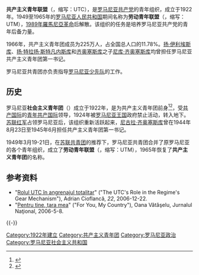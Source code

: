 {{Infobox Political Youth Organization
| name_Chinese =共产主义青年联盟
| name_native = {{lang|ro|Uniunea Tineretului Comunist}}
|logo = [[File:Symbol_of_Union_of_Communist_Youth.svg|140px]]
|chairman = 
|foundation = 1922年3月19-20日
|dissolved = 1989年
|headquarters = {{flag|罗马尼亚社会主义共和国}}[[布加勒斯特|布加勒斯特]]
|ideology = [[共产主义|共产主义]]<br>[[马克思列宁主义|马克思列宁主义]]
|international = [[世界民主青年聯盟|世界民主青年聯盟]]
|membership = 225万（1966年）
|age = 14-26岁
|secretary =
|mother_party = [[罗马尼亚共产党|罗马尼亚共产党]]
|website = 
}}

'''共产主义青年联盟'''（{{lang-ro|Uniunea Tineretului Comunist}}，缩写：UTC），是[[罗马尼亚共产党|罗马尼亚共产党]]的青年组织，成立于1922年。1949至1965年的[[罗马尼亚人民共和国|罗马尼亚人民共和国]]期间名称为'''劳动青年联盟'''（{{lang-ro|Uniunea Tineretului Muncitor}}，缩写：UTM），[[1989年羅馬尼亞革命|1989年羅馬尼亞革命]]后解散。该组织的任务是培养罗马尼亚共产党的青年后备力量。

1966年，共产主义青年团成员为225万人，占全国总人口的11.78%。[[扬·伊利埃斯库|扬·伊利埃斯库]]、[[扬·特拉扬·斯特凡内斯库|扬·特拉扬·斯特凡内斯库]]和[[齐奥塞斯库|齐奥塞斯库]]之子[[尼库·齐奥塞斯库|尼库·齐奥塞斯库]]均曾担任罗马尼亚共产主义青年团第一书记。

罗马尼亚共青团亦负责指导[[先锋队组织|罗马尼亚少先队]]的工作。

==历史==
罗马尼亚'''社会主义青年团'''（{{lang-ro|Uniunea Tineretului Socialist}}）成立于1922年，是为共产主义青年团前身<ref>{{Cite web |url=http://xuewen.cnki.net/R2006050380000647.html |title=罗马尼亚共产主义青年团 |accessdate=2014-08-05 |archive-date=2019-06-13 |archive-url=https://web.archive.org/web/20190613230135/http://xuewen.cnki.net/R2006050380000647.html |dead-url=no }}</ref><ref>{{cite web|author=Calin Hentea|title=MEMORIA CARTII POSTALE / "Uteceul duce greul"|url=http://www.zf.ro/ziarul-de-duminica/memoria-cartii-postale-uteceul-duce-greul-4904720|publisher=Ziarul Financiar|date=2009-09-16|accessdate=2014-08-05|archive-date=2019-06-21|archive-url=https://web.archive.org/web/20190621195639/https://www.zf.ro/ziarul-de-duminica/memoria-cartii-postale-uteceul-duce-greul-4904720|dead-url=no}}</ref>，受[[共产国际|共产国际]]的[[青年共产国际|青年共产国际]]领导，1924年被[[罗马尼亚王国|罗马尼亚王国]]政府禁止活动，转入地下。[[苏联红军|苏联红军]]占领罗马尼亚后，该组织重新活跃起来，[[尼古拉·齐奥塞斯库|尼古拉·齐奥塞斯库]]曾在1944年8月23日至1945年6月担任共产主义青年团第一书记。

1949年3月19-21日，在[[苏联共青团|苏联共青团]]的推荐下，罗马尼亚共青团合并了原罗马尼亚的各个青年组织，成立了'''劳动青年联盟'''（{{lang-ro|Uniunea Tineretului Muncitor}}，缩写：UTM），1965年恢复了'''共产主义青年团'''的名称。

==参考资料==
{{reflist}}
*"[https://web.archive.org/web/20071012162931/http://www.revista22.ro/html/index.php?art=3329&nr=2006-12-22 Rolul UTC în angrenajul totalitar]" ("The UTC's Role in the Regime's Gear Mechanism"), Adrian Cioflancă, ''22'', 2006-12-22.
*"[https://web.archive.org/web/20140810090608/http://jurnalul.ro/articol_51968/pentru_tine__tara_mea.html Pentru tine, ţara mea]" ("For You, My Country"), Oana Vătăşelu, Jurnalul Naţional, 2006-5-8.

{{-}}
{{共产主义青年团}}

[[Category:1922年建立|Category:1922年建立]]
[[Category:共产主义青年团|Category:共产主义青年团]]
[[Category:罗马尼亚政治|Category:罗马尼亚政治]]
[[Category:罗马尼亚社会主义共和国|Category:罗马尼亚社会主义共和国]]
